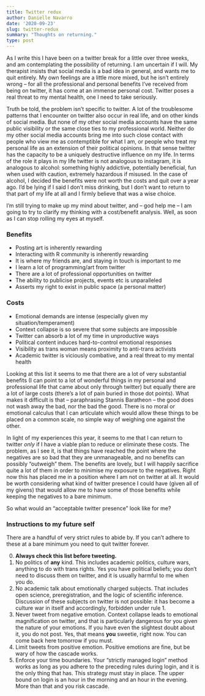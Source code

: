 ```yaml
---
title: Twitter redux
author: Danielle Navarro
date: '2020-09-23'
slug: twitter-redux
summary: "Thoughts on returning."
type: post
---
```


As I write this I have been on a twitter break for a little over three weeks, and am contemplating the possibility of returning. I am uncertain if I will. My therapist insists that social media is a bad idea in general, and wants me to quit entirely. My own feelings are a little more mixed, but he isn't entirely wrong -- for all the professional and personal benefits I've received from being on twitter, it has come at an immense personal cost. Twitter poses a real threat to my mental health, one I need to take seriously.

Truth be told, the problem isn't specific to twitter. A lot of the troublesome patterns that I encounter on twitter also occur in real life, and on other kinds of social media. But none of my other social media accounts have the same public visibility or the same close ties to my professional world. Neither do my other social media accounts bring me into such close contact with people who view me as contemptible for what I am, or people who treat my personal life as an extension of their political opinions. In that sense twitter has the capacity to be a uniquely destructive influence on my life. In terms of the role it plays in my life twitter is not analogous to instagram, it is analogous to alcohol: something highly addictive, potentially beneficial, fun when used with caution, extremely hazardous if misused. In the case of alcohol, I decided the benefits were not worth the costs and quit over a year ago. I'd be lying if I said I don't miss drinking, but I don't want to return to that part of my life at all and I firmly believe that was a wise choice. 

I'm still trying to make up my mind about twitter, and -- god help me -- I am going to try to clarify my thinking with a cost/benefit analysis. Well, as soon as I can stop rolling my eyes at myself.

### Benefits

- Posting art is inherently rewarding
- Interacting with R community is inherently rewarding
- It is where my friends are, and staying in touch is important to me
- I learn a lot of programming/art from twitter
- There are a lot of professional opportunities on twitter
- The ability to publicise projects, events etc is unparalleled
- Asserts my right to exist in public space (a personal matter)

### Costs

- Emotional demands are intense (especially given my situation/temperament)
- Context collapse is so severe that some subjects are impossible
- Twitter can absorb a lot of my time in unproductive ways 
- Political content induces hard-to-control emotional responses 
- Visibility as trans woman means proximity to anti-trans activists
- Academic twitter is viciously combative, and a real threat to my mental health

Looking at this list it seems to me that there are a lot of very substantial benefits (I can point to a lot of wonderful things in my personal and professional life that came about only through twitter) but equally there are a lot of large costs (there's a lot of pain buried in those dot points). What makes it difficult is that -- paraphrasing Stannis Baratheon -- the good does not wash away the bad, nor the bad the good. There is no moral or emotional calculus that I can articulate which would allow these things to be placed on a common scale, no simple way of weighing one against the other.

In light of my experiences this year, it seems to me that I can return to twitter *only* if I have a viable plan to reduce or eliminate these costs. The problem, as I see it, is that things have reached the point where the negatives are so bad that they are unmanageable, and no benefits can possibly "outweigh" them. The benefits are lovely, but I will happily sacrifice quite a lot of them in order to minimise my exposure to the negatives. Right now this has placed me in a position where I am not on twitter at all. It would be worth considering what kind of twitter presence I could have (given all of my givens) that would allow me to have some of those benefits while keeping the negatives to a bare minimum. 

So what would an "acceptable twitter presence" look like for me?

### Instructions to my future self

There are a handful of very strict rules to abide by. If you can't adhere to these at a bare minimum you need to quit twitter forever. 

0. **Always check this list before tweeting.**
1. No politics of **any** kind. This includes academic politics, culture wars, anything to do with trans rights. Yes you have political beliefs; you don't need to discuss them on twitter, and it is usually harmful to me when you do.
2. No academic talk about emotionally charged subjects. That includes open science, preregistration, and the logic of scientific inference. Discussion of these subjects on twitter is not possible: it has become a culture war in itself and accordingly, forbidden under rule 1.
3. Never tweet from negative emotion. Context collapse leads to emotional magnification on twitter, and that is particularly dangerous for you given the nature of your emotions. If you have even the slightest doubt about it, you do not post. Yes, that means **you** sweetie, right now. You can come back here tomorrow if you must. 
4. Limit tweets from positive emotion. Positive emotions are fine, but be wary of how the cascade works.
5. Enforce your time boundaries. Your "strictly managed login" method works as long as you adhere to the preceding rules during login, and it is the only thing that has. This strategy must stay in place. The upper bound on login is an hour in the morning and an hour in the evening. More than that and you risk cascade.